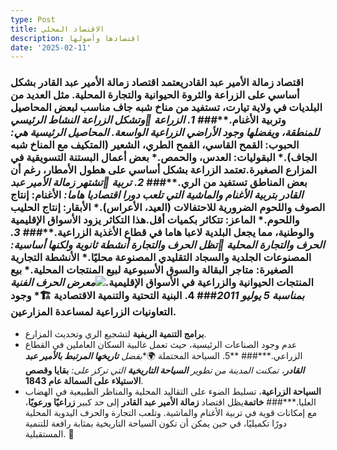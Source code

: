 ```yaml
---
type: Post
title: الاقتصاد المحلي
description: اقتصادها وأصولها
date: '2025-02-11'
---
```

### **اقتصاد زمالة الأمير عبد القادر**يعتمد اقتصاد **زمالة الأمير عبد القادر** بشكل أساسي على **الزراعة والثروة الحيوانية والتجارة المحلية**. مثل العديد من البلديات في **ولاية تيارت**، تستفيد من مناخ شبه جاف مناسب لبعض المحاصيل وتربية الأغنام.\*\**### **1. الزراعة** 🌾وتشكل الزراعة النشاط الرئيسي للمنطقة، ويفضلها وجود الأراضي الزراعية الواسعة. المحاصيل الرئيسية هي:*   **الحبوب**: القمح القاسي، القمح الطري، الشعير (المتكيف مع المناخ شبه الجاف).\*   **البقوليات**: العدس، والحمص.\*   **بعض أعمال البستنة التسويقية** في المزارع الصغيرة.تعتمد الزراعة بشكل أساسي على هطول الأمطار، رغم أن بعض المناطق تستفيد من **الري**.\*\**### **2. تربية** 🐑تشتهر زمالة الأمير عبد القادر **بتربية الأغنام والماشية** التي تلعب دورا اقتصاديا هاما:*   **الأغنام**: إنتاج الصوف واللحوم الضرورية للاحتفالات (العيد، الأعراس).\*   **الأبقار**: إنتاج الحليب واللحوم.\*   **الماعز**: تتكاثر بكميات أقل.هذا التكاثر يزود الأسواق الإقليمية والوطنية، مما يجعل البلدية لاعبا هاما في قطاع الأغذية الزراعية.\*\**### **3. الحرف والتجارة المحلية** 🏺تظل الحرف والتجارة أنشطة ثانوية ولكنها أساسية:*   **المصنوعات الجلدية والسجاد التقليدي** المصنوعة محليًا.\*   **الأنشطة التجارية الصغيرة**: متاجر البقالة والسوق الأسبوعية لبيع المنتجات المحلية.\*   **بيع المنتجات الحيوانية والزراعية** في الأسواق الإقليمية.![](/images/Artisanat_5_Juillet_2011_068.jpg)*معرض الحرف الفنية بمناسبة 5 يوليو 2011*### **4. البنية التحتية والتنمية الاقتصادية** 🏗️\*   وجود **التعاونيات الزراعية** لمساعدة المزارعين.

*   **برامج التنمية الريفية** لتشجيع الري وتحديث المزارع.
*   عدم وجود الصناعات الرئيسية، حيث تعمل غالبية السكان العاملين في القطاع الزراعي.\*\**### **5. السياحة المحتملة 🌍**بفضل **تاريخها المرتبط بالأمير عبد القادر**، تمكنت المدينة من تطوير **السياحة التاريخية** التي تركز على:*   **بقايا وقصص الاستيلاء على السمالة عام 1843**.
*   **السياحة الزراعية**، تسليط الضوء على التقاليد المحلية والمناظر الطبيعية في الهضاب العليا.\*\*\*### **خاتمة**يظل اقتصاد **زمالة الأمير عبد القادر** إلى حد كبير **زراعيًا ورعويًا**، مع إمكانات قوية في تربية الأغنام والماشية. وتلعب التجارة والحرف اليدوية المحلية دورًا تكميليًا، في حين يمكن أن تكون السياحة التاريخية بمثابة رافعة للتنمية المستقبلية. 🚜

